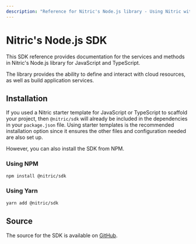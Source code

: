 ```yaml
---
description: "Reference for Nitric's Node.js library - Using Nitric with JavaScript and TypeScript"
---
```


# Nitric\'s Node.js SDK

This SDK reference provides documentation for the services and methods in Nitric\'s Node.js library for JavaScript and TypeScript.

The library provides the ability to define and interact with cloud resources, as well as build application services.

## Installation

If you used a Nitric starter template for JavaScript or TypeScript to scaffold your project, then `@nitric/sdk` will already be included in the dependencies in your `package.json` file. Using starter templates is the recommended installation option since it ensures the other files and configuration needed are also set up.

However, you can also install the SDK from NPM.

### Using NPM

```bash
npm install @nitric/sdk
```

### Using Yarn

```bash
yarn add @nitric/sdk
```

## Source

The source for the SDK is available on [GitHub](https://github.com/nitrictech/node-sdk).
